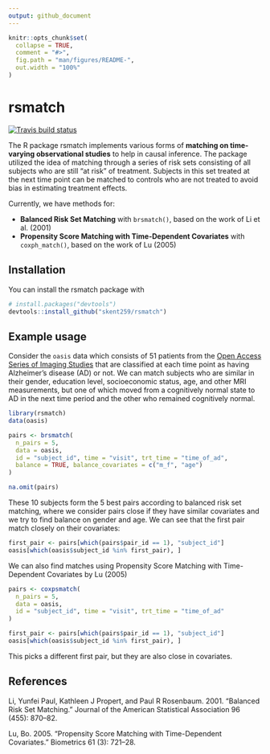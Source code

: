 ```yaml
---
output: github_document
---
```


<!-- README.md is generated from README.Rmd. Please edit that file -->

```r
knitr::opts_chunk$set(
  collapse = TRUE,
  comment = "#>",
  fig.path = "man/figures/README-",
  out.width = "100%"
)
```

# rsmatch
<!-- badges: start -->
[![Travis build status](https://travis-ci.com/skent259/rsmatch.svg?branch=master)](https://travis-ci.com/skent259/rsmatch)
<!-- badges: end -->

The R package rsmatch implements various forms of **matching on time-varying observational studies** to help in causal inference.  The package utilized the idea of matching through a series of risk sets consisting of all subjects who are still "at risk" of treatment.  Subjects in this set treated at the next time point can be matched to controls who are not treated to avoid bias in estimating treatment effects. 

Currently, we have methods for:

- **Balanced Risk Set Matching** with `brsmatch()`, based on the work of Li et al. (2001) 
- **Propensity Score Matching with Time-Dependent Covariates** with `coxph_match()`, based on the work of Lu (2005)

## Installation 

You can install the rsmatch package with 

```r
# install.packages("devtools")
devtools::install_github("skent259/rsmatch")
```

## Example usage

Consider the `oasis` data which consists of 51 patients from the [Open Access Series of Imaging Studies](https://www.oasis-brains.org/) that are classified at each time point as having Alzheimer's disease (AD) or not.  We can match subjects who are similar in their gender, education level, socioeconomic status, age, and other MRI measurements, but one of which moved from a cognitively normal state to AD in the next time period and the other who remained cognitively normal.  

```r
library(rsmatch)
data(oasis)

pairs <- brsmatch(
  n_pairs = 5,
  data = oasis,
  id = "subject_id", time = "visit", trt_time = "time_of_ad",
  balance = TRUE, balance_covariates = c("m_f", "age")
)

na.omit(pairs)
```

These 10 subjects form the 5 best pairs according to balanced risk set matching, where we consider pairs close if they have similar covariates and we try to find balance on gender and age.  We can see that the first pair match closely on their covariates:

```r
first_pair <- pairs[which(pairs$pair_id == 1), "subject_id"]
oasis[which(oasis$subject_id %in% first_pair), ]
```

We can also find matches using Propensity Score Matching with Time-Dependent Covariates by Lu (2005)

```r
pairs <- coxpsmatch(
  n_pairs = 5,
  data = oasis,
  id = "subject_id", time = "visit", trt_time = "time_of_ad"
)

first_pair <- pairs[which(pairs$pair_id == 1), "subject_id"]
oasis[which(oasis$subject_id %in% first_pair), ]
```

This picks a different first pair, but they are also close in covariates.  


## References 

Li, Yunfei Paul, Kathleen J Propert, and Paul R Rosenbaum. 2001. “Balanced Risk Set Matching.” Journal of the American Statistical Association 96 (455): 870–82. 

Lu, Bo. 2005. “Propensity Score Matching with Time-Dependent Covariates.” Biometrics 61 (3): 721–28.


